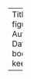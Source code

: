 ---
Title: Learning to reference figures, tables and sections
Author: Write your name
Date: Sys.Date()
output:
bookdown::html_document2
keep_md: true

---